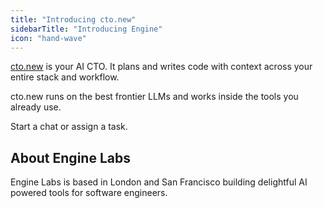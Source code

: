 ```yaml
---
title: "Introducing cto.new"
sidebarTitle: "Introducing Engine"
icon: "hand-wave"
---
```


[cto.new](http://cto.new) is your AI CTO. It plans and writes code with context across your entire stack and workflow.

cto.new runs on the best frontier LLMs and works inside the tools you already use.

Start a chat or assign a task.

## About Engine Labs

Engine Labs is based in London and San Francisco building delightful AI powered tools for software engineers.
